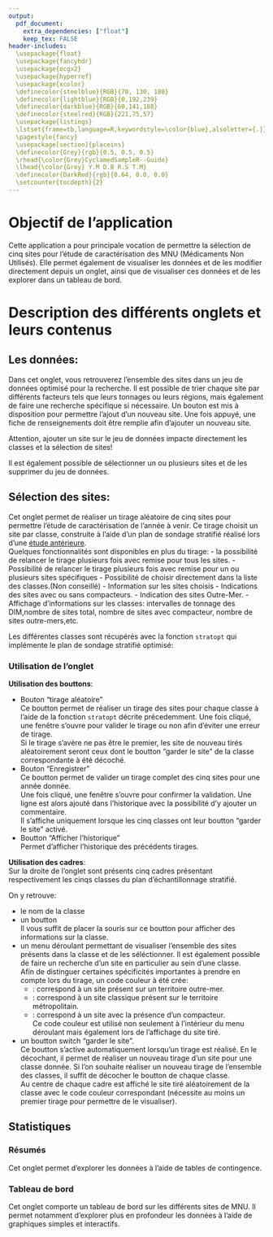 ```yaml
---
output:
  pdf_document:
    extra_dependencies: ["float"]
    keep_tex: FALSE
header-includes:
  \usepackage{float}
  \usepackage{fancyhdr}
  \usepackage{ocgx2}
  \usepackage{hyperref}
  \usepackage{xcolor}
  \definecolor{steelblue}{RGB}{70, 130, 180}
  \definecolor{lightblue}{RGB}{0,192,239}
  \definecolor{darkblue}{RGB}{60,141,188}
  \definecolor{steelred}{RGB}{221,75,57}
  \usepackage{listings}
  \lstset{frame=tb,language=R,keywordstyle=\color{blue},alsoletter={.}}
  \pagestyle{fancy}
  \usepackage[section]{placeins}
  \definecolor{Grey}{rgb}{0.5, 0.5, 0.5}
  \rhead{\color{Grey}CyclamedSampleR--Guide}
  \lhead{\color{Grey} Y.M D.B R.S T.M}
  \definecolor{DarkRed}{rgb}{0.64, 0.0, 0.0}
  \setcounter{tocdepth}{2}
---
```


```{=tex}
\begin{titlepage}
   \begin{center}
       \vspace*{1cm}
                   
       \textbf{CyclamedSampleR}
       
       \vfill
       
       \textbf{\color{DarkRed} \Huge Guide utilisateur}

       \vspace{0.5cm}
       
       \textbf{\color{DarkRed} \Large Application pour optimiser la séléction de sites pour l'étude de caractérisation}
       
       \vspace{0.5cm}
        
    \textbf{\Large }
    
       \includegraphics[width=0.3\textwidth]{logo.jpg}
    
       \vspace{3cm}

       \textbf{\Large MICHA Yanis,BERGER Dylan,SELVARADJOU Richard,MUTAMU Tony Dassin}

       \vfill
            
       \vspace{0.4cm}
     
       \includegraphics[width=0.25\textwidth]{logo-uga.png}
            
       Université Grenoble Alpes\\
       Master 1 SSD
            
   \end{center}
\end{titlepage}
```
```{=tex}
\newpage
\thispagestyle{empty}
\tableofcontents
```
\newpage

# Objectif de l'application

Cette application a pour principale vocation de permettre la sélection de cinq sites pour l'étude de caractérisation des MNU (Médicaments Non Utilisés). Elle permet également de visualiser les données et de les modifier directement depuis un onglet, ainsi que de visualiser ces données et de les explorer dans un tableau de bord.

# Description des différents onglets et leurs contenus

## Les données:

Dans cet onglet, vous retrouverez l'ensemble des sites dans un jeu de données optimisé pour la recherche. Il est possible de trier chaque site par différents facteurs tels que leurs tonnages ou leurs régions, mais également de faire une recherche spécifique si nécessaire. Un bouton est mis à disposition pour permettre l'ajout d'un nouveau site. Une fois appuyé, une fiche de renseignements doit être remplie afin d'ajouter un nouveau site.

Attention, ajouter un site sur le jeu de données impacte directement les classes et la sélection de sites!

Il est également possible de sélectionner un ou plusieurs sites et de les supprimer du jeu de données.

## Sélection des sites:

Cet onglet permet de réaliser un tirage aléatoire de cinq sites pour permettre l'étude de caractérisation de l'année à venir. Ce tirage choisit un site par classe, construite à l'aide d'un plan de sondage stratifié réalisé lors d'une [étude antérieure](https://www.dropbox.com/scl/fi/eq6d5hp2shufl4js1uadk/Cyclamed_EtudeCaracterisation2022.pdf?rlkey=wizxd1ohkoc5gpvg128i8w31l&dl=1).\
Quelques fonctionnalités sont disponibles en plus du tirage: - la possibilité de relancer le tirage plusieurs fois avec remise pour tous les sites. - Possibilité de relancer le tirage plusieurs fois avec remise pour un ou plusieurs sites spécifiques - Possibilité de choisir directement dans la liste des classes.(Non conseillé) - Information sur les sites choisis - Indications des sites avec ou sans compacteurs. - Indication des sites Outre-Mer. - Affichage d'informations sur les classes: intervalles de tonnage des DIM,nombre de sites total, nombre de sites avec compacteur, nombre de sites outre-mers,etc.

Les différentes classes sont récupérés avec la fonction `stratopt` qui implémente le plan de sondage stratifié optimisé:

```{=tex}
\textbf{\textcolor{steelblue}{\switchocg{myLayer}{Afficher le code R}}}
\begin{ocg}{My Layer}{myLayer}{off}
\begin{lstlisting}[language=R]
stratopt<-function(data){
  cum<-strata.cumrootf(x=data$Tonnages.DIM,n=5,Ls=5,alloc=c(0.5,0,0.5),nclass = 200)
  class_opt<-numeric(dim(data)[1])
  class_opt<-as.numeric(data$Tonnages.DIM<=cum$bh[1])+
  2*as.numeric(data$Tonnages.DIM>cum$bh[1]&data$Tonnages.DIM<=cum$bh[2])+
  3*as.numeric(data$Tonnages.DIM>cum$bh[2]&data$Tonnages.DIM<=cum$bh[3])+
  4*as.numeric(data$Tonnages.DIM>cum$bh[3]&data$Tonnages.DIM<=cum$bh[4])+
  5*as.numeric(data$Tonnages.DIM>cum$bh[4])

data_opt<-data.frame(data,class_opt)

list_opt<-list(classe1=data_opt$Site[data_opt$class_opt==1],
               classe2=data_opt$Site[data_opt$class_opt==2],
               classe3=data_opt$Site[data_opt$class_opt==3],
               classe4=data_opt$Site[data_opt$class_opt==4],
               classe5=data_opt$Site[data_opt$class_opt==5])
  
return(list_opt)

\end{lstlisting}
\end{ocg}
```
### Utilisation de l'onglet

**Utilisation des bouttons**:

-   Bouton "tirage aléatoire"\
    Ce boutton permet de réaliser un tirage des sites pour chaque classe à l'aide de la fonction `stratopt` décrite précedemment. Une fois cliqué, une fenêtre s'ouvre pour valider le tirage ou non afin d'éviter une erreur de tirage.\
    Si le tirage s'avère ne pas être le premier, les site de nouveau tirés aléatoirement seront ceux dont le boutton "garder le site" de la classe correspondante à été décoché.\
-   Bouton "Enregistrer"\
    Ce boutton permet de valider un tirage complet des cinq sites pour une année donnée.\
    Une fois cliqué, une fenêtre s'ouvre pour confirmer la validation. Une ligne est alors ajouté dans l'historique avec la possibilité d'y ajouter un commentaire.  
    Il s'affiche uniquement lorsque les cinq classes ont leur boutton "garder le site" activé.  
-   Boutton "Afficher l'historique"\
    Permet d'afficher l'historique des précédents tirages.

**Utilisation des cadres**:\
Sur la droite de l'onglet sont présents cinq cadres présentant respectivement les cinqs classes du plan d'échantillonnage stratifié.\  

\includegraphics[width=1\textwidth]{cadre.png}  

On y retrouve:

-   le nom de la classe
-   un boutton \textbf{\textcolor{steelblue}{information}}\
    Il vous suffit de placer la souris sur ce boutton pour afficher des informations sur la classe.\
-   un menu déroulant permettant de visualiser l'ensemble des sites présents dans la classe et de les séléctionner. Il est également possible de faire un recherche d'un site en particulier au sein d'une classe.\
    Afin de distinguer certaines spécificités importantes à prendre en compte lors du tirage, un code couleur à été crée:
    - \textcolor{lightblue}{Bleu clair}: correspond à un site présent sur un territoire outre-mer.
    - \textcolor{darkblue}{Bleu foncé}: correspond à un site classique présent sur le territoire métropolitain.
    - \textcolor{steelred}{Rouge foncé}: correspond à un site avec la présence d'un compacteur.  
Ce code couleur est utilisé non seulement à l'intérieur du menu déroulant mais également lors de l'affichage du site tiré.  
- un boutton switch "garder le site".  
Ce boutton s'active automatiquement lorsqu'un tirage est réalisé. En le décochant, il permet de réaliser un nouveau tirage d'un site pour une classe donnée.  Si l'on souhaite réaliser un nouveau tirage de l'ensemble des classes, il suffit de décocher le boutton de chaque classe.  
Au centre de chaque cadre est affiché le site tiré aléatoirement de la classe avec le code couleur correspondant (nécessite au moins un premier tirage pour permettre de le visualiser).  

## Statistiques

### Résumés

Cet onglet permet d'explorer les données à l'aide de tables de contingence.

### Tableau de bord

Cet onglet comporte un tableau de bord sur les différents sites de MNU. Il permet notamment d'explorer plus en profondeur les données à l'aide de graphiques simples et interactifs.
